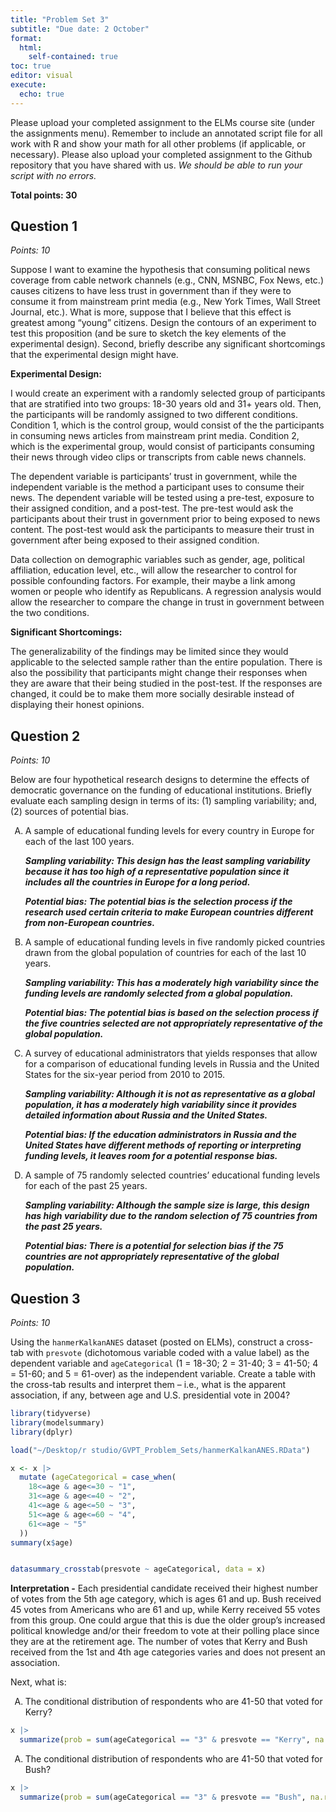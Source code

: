 ```yaml
---
title: "Problem Set 3"
subtitle: "Due date: 2 October"
format: 
  html:
    self-contained: true
toc: true
editor: visual
execute: 
  echo: true
---
```


Please upload your completed assignment to the ELMs course site (under the assignments menu). Remember to include an annotated script file for all work with R and show your math for all other problems (if applicable, or necessary). Please also upload your completed assignment to the Github repository that you have shared with us. *We should be able to run your script with no errors.*

**Total points: 30**

## Question 1

*Points: 10*

Suppose I want to examine the hypothesis that consuming political news coverage from cable network channels (e.g., CNN, MSNBC, Fox News, etc.) causes citizens to have less trust in government than if they were to consume it from mainstream print media (e.g., New York Times, Wall Street Journal, etc.). What is more, suppose that I believe that this effect is greatest among "young" citizens. Design the contours of an experiment to test this proposition (and be sure to sketch the key elements of the experimental design). Second, briefly describe any significant shortcomings that the experimental design might have.

**Experimental Design:**

I would create an experiment with a randomly selected group of participants that are stratified into two groups: 18-30 years old and 31+ years old. Then, the participants will be randomly assigned to two different conditions. Condition 1, which is the control group, would consist of the the participants in consuming news articles from mainstream print media. Condition 2, which is the experimental group, would consist of participants consuming their news through video clips or transcripts from cable news channels.

The dependent variable is participants' trust in government, while the independent variable is the method a participant uses to consume their news. The dependent variable will be tested using a pre-test, exposure to their assigned condition, and a post-test. The pre-test would ask the participants about their trust in government prior to being exposed to news content. The post-test would ask the participants to measure their trust in government after being exposed to their assigned condition.

Data collection on demographic variables such as gender, age, political affiliation, education level, etc., will allow the researcher to control for possible confounding factors. For example, their maybe a link among women or people who identify as Republicans. A regression analysis would allow the researcher to compare the change in trust in government between the two conditions.

**Significant Shortcomings:**

The generalizability of the findings may be limited since they would applicable to the selected sample rather than the entire population. There is also the possibility that participants might change their responses when they are aware that their being studied in the post-test. If the responses are changed, it could be to make them more socially desirable instead of displaying their honest opinions.

## Question 2

*Points: 10*

Below are four hypothetical research designs to determine the effects of democratic governance on the funding of educational institutions. Briefly evaluate each sampling design in terms of its: (1) sampling variability; and, (2) sources of potential bias.

A.  A sample of educational funding levels for every country in Europe for each of the last 100 years.

    ***Sampling variability: This design has the least sampling variability because it has too high of a representative population since it includes all the countries in Europe for a long period.***

    ***Potential bias: The potential bias is the selection process if the research used certain criteria to make European countries different from non-European countries.***

B.  A sample of educational funding levels in five randomly picked countries drawn from the global population of countries for each of the last 10 years.

    ***Sampling variability: This has a moderately high variability since the funding levels are randomly selected from a global population.***

    ***Potential bias: The potential bias is based on the selection process if the five countries selected are not appropriately representative of the global population.***

C.  A survey of educational administrators that yields responses that allow for a comparison of educational funding levels in Russia and the United States for the six-year period from 2010 to 2015.

    ***Sampling variability: Although it is not as representative as a global population, it has a moderately high variability since it provides detailed information about Russia and the United States.***

    ***Potential bias: If the education administrators in Russia and the United States have different methods of reporting or interpreting funding levels, it leaves room for a potential response bias.***

D.  A sample of 75 randomly selected countries' educational funding levels for each of the past 25 years.

    ***Sampling variability: Although the sample size is large, this design has high variability due to the random selection of 75 countries from the past 25 years.***

    ***Potential bias: There is a potential for selection bias if the 75 countries are not appropriately representative of the global population.***

## Question 3

*Points: 10*

Using the `hanmerKalkanANES` dataset (posted on ELMs), construct a cross-tab with `presvote` (dichotomous variable coded with a value label) as the dependent variable and `ageCategorical` (1 = 18-30; 2 = 31-40; 3 = 41-50; 4 = 51-60; and 5 = 61-over) as the independent variable. Create a table with the cross-tab results and interpret them -- i.e., what is the apparent association, if any, between age and U.S. presidential vote in 2004?

```r
library(tidyverse)
library(modelsummary)
library(dplyr)
```

```r
load("~/Desktop/r studio/GVPT_Problem_Sets/hanmerKalkanANES.RData")
```

```r
x <- x |>
  mutate (ageCategorical = case_when(
    18<=age & age<=30 ~ "1",
    31<=age & age<=40 ~ "2",
    41<=age & age<=50 ~ "3",
    51<=age & age<=60 ~ "4",
    61<=age ~ "5"
  ))
summary(x$age)


datasummary_crosstab(presvote ~ ageCategorical, data = x)
```

**Interpretation -** Each presidential candidate received their highest number of votes from the 5th age category, which is ages 61 and up. Bush received 45 votes from Americans who are 61 and up, while Kerry received 55 votes from this group. One could argue that this is due the older group's increased political knowledge and/or their freedom to vote at their polling place since they are at the retirement age. The number of votes that Kerry and Bush received from the 1st and 4th age categories varies and does not present an association.

Next, what is:

A.  The conditional distribution of respondents who are 41-50 that voted for Kerry?

```r
x |>
  summarize(prob = sum(ageCategorical == "3" & presvote == "Kerry", na.rm = TRUE)/sum(ageCategorical == "3", na.rm =TRUE))
```

A.  The conditional distribution of respondents who are 41-50 that voted for Bush?

```r
x |>
  summarize(prob = sum(ageCategorical == "3" & presvote == "Bush", na.rm = TRUE)/sum(ageCategorical == "3", na.rm =TRUE))
```
